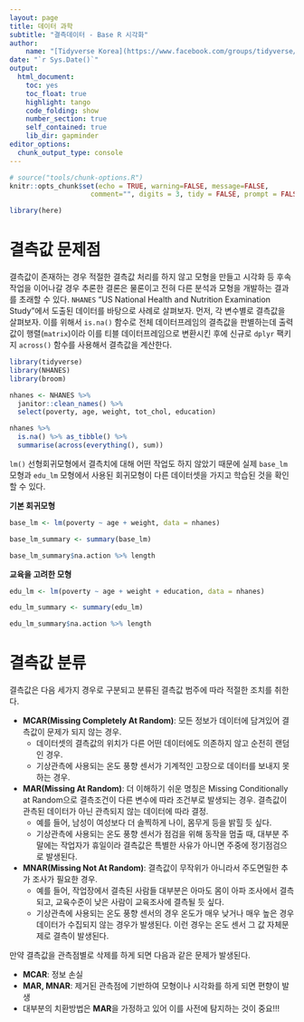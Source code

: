```yaml
---
layout: page
title: 데이터 과학
subtitle: "결측데이터 - Base R 시각화"
author:
    name: "[Tidyverse Korea](https://www.facebook.com/groups/tidyverse/)"
date: "`r Sys.Date()`"
output:
  html_document: 
    toc: yes
    toc_float: true
    highlight: tango
    code_folding: show
    number_section: true
    self_contained: true
    lib_dir: gapminder
editor_options: 
  chunk_output_type: console
---
```



```r
# source("tools/chunk-options.R")
knitr::opts_chunk$set(echo = TRUE, warning=FALSE, message=FALSE,
                    comment="", digits = 3, tidy = FALSE, prompt = FALSE, fig.align = 'center')

library(here)

```


# 결측값 문제점 {#problems-in-missing-values}

결측값이 존재하는 경우 적절한 결측값 처리를 하지 않고 모형을 만들고 시각화 등 후속작업을 이어나갈 경우 추론한 결론은 물론이고 전혀 다른 분석과 모형을 개발하는 결과를 초래할 수 있다.
`NHANES` "US National Health and Nutrition Examination Study"에서 도출된 데이터를 바탕으로 사례로 살펴보자. 먼저, 각 변수별로 결측값을 살펴보자. 이를 위해서 `is.na()` 함수로 전체 데이터프레임의 결측값을 판별하는데 출력값이 행렬(`matrix`)이라 이를 티블 데이터프레임으로 변환시킨 후에 신규로 `dplyr` 팩키지 `across()` 함수를 사용해서 결측값을 계산한다.

```r
library(tidyverse)
library(NHANES)
library(broom)

nhanes <- NHANES %>% 
  janitor::clean_names() %>% 
  select(poverty, age, weight, tot_chol, education)

nhanes %>% 
  is.na() %>% as_tibble() %>% 
  summarise(across(everything(), sum))
```

`lm()` 선형회귀모형에서 결측치에 대해 어떤 작업도 하지 않았기 때문에 실제 `base_lm` 모형과 `edu_lm` 모형에서 사용된 회귀모형이 다른 데이터셋을 가지고 학습된 것을 확인할 수 있다.

<div class = "row">
  <div class = "col-md-6">
**기본 회귀모형**

```r
base_lm <- lm(poverty ~ age + weight, data = nhanes)

base_lm_summary <- summary(base_lm)

base_lm_summary$na.action %>% length
```


  </div>
  <div class = "col-md-6">
**교육을 고려한 모형**

```r
edu_lm <- lm(poverty ~ age + weight + education, data = nhanes)

edu_lm_summary <- summary(edu_lm)

edu_lm_summary$na.action %>% length
```

  </div>
</div>

# 결측값 분류 {#three-missing-classifier}

결측값은 다음 세가지 경우로 구분되고 분류된 결측값 범주에 따라 적절한 조치를 취한다.

- **MCAR(Missing Completely At Random)**: 모든 정보가 데이터에 담겨있어 결측값이 문제가 되지 않는 경우.
    - 데이터셋의 결측값의 위치가 다른 어떤 데이터에도 의존하지 않고 순전히 랜덤인 경우.
    - 기상관측에 사용되는 온도 풍향 센서가 기계적인 고장으로 데이터를 보내지 못하는 경우. 
- **MAR(Missing At Random)**: 더 이해하기 쉬운 명칭은 Missing Conditionally at Random으로 결측조건이 다른 변수에 따라 조건부로 발생되는 경우. 결측값이 관측된 데이터가 아닌 관측되지 않는 데이터에 따라 결정.
    - 예를 들어, 남성이 여성보다 더 솔찍하게 나이, 몸무게 등을 밝힐 듯 싶다.
    - 기상관측에 사용되는 온도 풍향 센서가 점검을 위해 동작을 멈출 때, 대부분 주말에는 작업자가 휴일이라 결측값은 특별한 사유가 아니면 주중에 정기점검으로 발생된다.
- **MNAR(Missing Not At Random)**: 결측값이 무작위가 아니라서 주도면밀한 추가 조사가 필요한 경우. 
    - 예를 들어, 작업장에서 결측된 사람들 대부분은 아마도 몸이 아파 조사에서 결측되고, 교육수준이 낮은 사람이 교육조사에 결측될 듯 싶다.
    - 기상관측에 사용되는 온도 풍향 센서의 경우 온도가 매우 낮거나 매우 높은 경우 데이터가 수집되지 않는 경우가 발생된다. 이런 경우는 온도 센서 그 값 자체문제로 결측이 발생된다.
    
만약 결측값을 관측점별로 삭제를 하게 되면 다음과 같은 문제가 발생된다.

- **MCAR**: 정보 손실
- **MAR, MNAR**: 제거된 관측점에 기반하여 모형이나 시각화를 하게 되면 편향이 발생
- 대부분의 치환방법은 **MAR**을 가정하고 있어 이를 사전에 탐지하는 것이 중요!!!

# 


